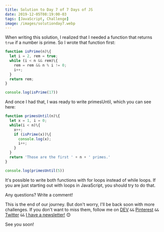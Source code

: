 ```yaml
---
title: Solution to Day 7 of 7 Days of JS
date: 2019-12-05T08:19:00-03
tags: [JavaScript, Challenge]
image: /images/solutionday7.webp
---
```


When writing this solution, I realized that I needed a function that returns `true` if a number is prime. So I wrote that function first:

~~~javascript
function isPrime(n)\{
  let i = 2, rem = true;
  while (i < n && rem)\{
    rem = rem && n % i != 0;
    i++;
  }
  return rem;
}

console.log(isPrime(17))
~~~

And once I had that, I was ready to write primesUntil, which you can see here:

~~~javascript
function primesUntil(n)\{
  let x = 1, i = 0;
  while(i < n)\{
    x++;
    if (isPrime(x))\{
      console.log(x);
      i++;
    }
  }
  return 'Those are the first ' + n + ' primes.'
}

console.log(primesUntil(5))
~~~

It's possible to write both functions with for loops instead of while loops. If you are just starting out with loops in JavaScript, you should try to do that.

Any questions? Write a comment!

This is the end of our journey. But don't worry, I'll be back soon with more challenges. If you don't want to miss them, follow me on [DEV](https://dev.to/lautarolobo "My DEV Profile") `&&` [Pinterest](http://pinterest.com/lautarolobo/ "My Pinterest Profile") `&&` [Twitter](https://twitter.com/jordan12ok "My Twitter Profile") `&&` <a href="javascript:;" onclick="ml_account('webforms', '1426892', 'g8s3m6', 'show')" title="My Newsletter">I have a newsletter!</a> 😊

See you soon!

<script type="application/ld+json">
\{
 "@context": "https://schema.org", 
 "@type": "BlogPosting",
 "url": "https://lautarolobo.xyz/blog/solution-to-day-7-of-7-days-of-js",
 "mainEntityOfPage": "https://lautarolobo.xyz/blog/solution-to-day-7-of-7-days-of-js",
 "headline": "Solution to Day 7 of 7 Days of JS",
 "alternativeHeadline": "7 Days of JS - Solution to Day 7",
 "genre": "JavaScript", 
 "keywords": [
  "javascript", 
  "challenge", 
  "programming"
],  
 "wordcount": "111",
 "datePublished": "2019-12-05",
 "dateCreated": "2019-12-05",
 "dateModified": "2024-06-25",
 "description": "This is the solution to the last day of #7DaysJS",
 "isFamilyFriendly": "true",
 "image": "https://imgsafe.org/image/5709e8ceba",
 "publisher": \{
  "@type": "Organization",
  "name": "Lautaro Jordan Lobo Ravarotto",
  "url": "https://lautarolobo.xyz",
  "logo": \{  
   "@type": "ImageObject",
   "author": "Lautaro Jordan Lobo Ravarotto",
   "url": "https://imgsafe.org/image/5709e8ceba.png"
   }
  },
 "author": \{
  "@type": "Person",
  "name": "Lautaro Jordan Lobo Ravarotto",
  "url": "https://lautarolobo.xyz",
  "email": "contact@lautarolobo.xyz",
  "birthDate": "2000-04-12",
  "gender": "male",
  "nationality": "Argentina",
  "alumniOf": \{
   "@type": "CollegeOrUniversity",
   "legalName": "National University of Córdoba",
   "sameAs": "https://en.wikipedia.org/wiki/National_University_of_C%C3%B3rdoba",
   "location": \{
    "@type": "Place",
    "sameAs": "http://unc.edu.ar",
    "name": "National University of Córdoba",
    "address": \{
      "@type": "PostalAddress",
      "streetAddress": "Av. Haya de la Torre s/n",
      "addressCountry": "Argentina",
      "addressLocality": "Córdoba",
      "postalCode": "5000" 
      }
     }
    }
   },
 "creator": \{
  "@type": "Person",
  "name": "Lautaro Jordan Lobo Ravarotto",
  "url": "https://lautarolobo.xyz",
  "email": "contact@lautarolobo.xyz",
  "birthDate": "2000-04-12",
  "gender": "male",
  "nationality": "Argentina",
  "alumniOf": \{
   "@type": "CollegeOrUniversity",
   "legalName": "National University of Córdoba",
   "sameAs": "https://en.wikipedia.org/wiki/National_University_of_C%C3%B3rdoba",
   "location": \{
    "@type": "Place",
    "sameAs": "http://unc.edu.ar",
    "name": "National University of Córdoba",
    "address": \{
      "@type": "PostalAddress",
      "streetAddress": "Av. Haya de la Torre s/n",
      "addressCountry": "Argentina",
      "addressLocality": "Córdoba",
      "postalCode": "5000" 
      }
     }
    }   
   }
  }
 }
},
</script>